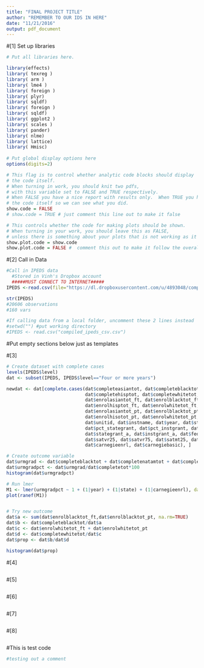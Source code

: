 ```yaml
---
title: "FINAL PROJECT TITLE"
author: "REMEMBER TO OUR IDS IN HERE" 
date: "11/21/2016"
output: pdf_document
---
```


#[1] Set up libraries
```r
# Put all libraries here. 

library(effects)
library( texreg )
library( arm )
library( lme4 )
library( foreign )
library( plyr)
library( sqldf) 
library( foreign )
library( sqldf)
library( ggplot2 ) 
library( scales )
library( pander)
library( nlme)
library( lattice)
library( Hmisc)
   
# Put global display options here
options(digits=2)

# This flag is to control whether analytic code blocks should display
# the code itself.
# When turning in work, you should knit two pdfs, 
# with this variable set to FALSE and TRUE respectively.
# When FALSE you have a nice report with results only.  When TRUE you have 
# the code itself so we can see what you did.
show.code = FALSE
# show.code = TRUE # just comment this line out to make it false

# This controls whether the code for making plots should be shown.
# When turning in your work, you should leave this as FALSE, 
# unless there is something about your plots that is not working as it should.
show.plot.code = show.code
show.plot.code = FALSE #  comment this out to make it follow the overall config
```


#[2] Call in Data
```r
#Call in IPEDS data
  #Stored in Vinh's Dropbox account
  #####MUST CONNECT TO INTERNET#####
IPEDS <-read.csv(file="https://dl.dropboxusercontent.com/u/4893048/compiled_ipeds_csv.csv", header=TRUE) 

str(IPEDS)
#20606 observations
#160 vars

#If calling data from a local folder, uncomment these 2 lines instead
#setwd("") #put working directory 
#IPEDS <- read.csv("compiled_ipeds_csv.csv")

``` 



#Put empty sections below just as templates

#[3]
```r
# Create dataset with complete cases
levels(IPEDS$level)
dat <- subset(IPEDS, IPEDS$level=="Four or more years")

newdat <- dat[complete.cases(dat$completeasiantot, dat$completeblacktot, dat$completenatamtot, 
                             dat$completehisptot, dat$completewhitetot, dat$completetot,
                             dat$enrolasiantot_ft, dat$enrolblacktot_ft, dat$enrolnatamtot_ft, 
                             dat$enrolhisptot_ft, dat$enrolwhitetot_ft, dat$enroltot_ft,
                             dat$enrolasiantot_pt, dat$enrolblacktot_pt, dat$enrolnatamtot_pt, 
                             dat$enrolhisotot_pt, dat$enrolwhitetot_pt, dat$enroltot_pt,
                             dat$unitid, dat$instname, dat$year, dat$state, dat$zip, 
                             dat$pct_stategrant, dat$pct_instgrant, dat$pct_fedgrant, dat$pct_loan, 
                             dat$stategrant_a, dat$instgrant_a, dat$fedgrant_a, dat$loan_a,
                             dat$satvr25, dat$satvr75, dat$satmt25, dat$satmt75,
                             dat$carnegieenrl, dat$carnegiebasic), ]

# Create outcome variable
dat$urmgrad <- dat$completeblacktot + dat$completenatamtot + dat$completehisptot
dat$urmgradpct <- dat$urmgrad/dat$completetot*100
histogram(dat$urmgradpct)

# Run lmer
M1 <- lmer(urmgradpct ~ 1 + (1|year) + (1|state) + (1|carnegieenrl), data=dat)
plot(ranef(M1))


# Try new outcome
dat$a <- sum(dat$enrolblacktot_ft,dat$enrolblacktot_pt, na.rm=TRUE)
dat$b <- dat$completeblacktot/dat$a
dat$c <- dat$enrolwhitetot_ft + dat$enrolwhitetot_pt
dat$d <- dat$completewhitetot/dat$c
dat$prop <- dat$b/dat$d

histogram(dat$prop)

```

#[4]
```r


```

#[5]
```r

```

#[6]
```r

```

#[7]
```r

```

#[8]
```r

```



#This is test code
```r

#testing out a comment 

```
